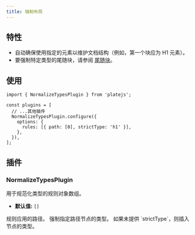 ```yaml
---
title: 强制布局
---
```


<PackageInfo>

## 特性

- 自动确保使用指定的元素以维护文档结构（例如，第一个块应为 H1 元素）。
- 要强制特定类型的尾随块，请参阅 [尾随块](/docs/trailing-block)。

</PackageInfo>

## 使用

```tsx
import { NormalizeTypesPlugin } from 'platejs';

const plugins = [
  // ...其他插件
  NormalizeTypesPlugin.configure({
    options: {
      rules: [{ path: [0], strictType: 'h1' }],
    },
  }),
];
```

## 插件

### NormalizeTypesPlugin

<API name="NormalizeTypesPlugin">
<APIOptions>
<APIItem name="rules" type="Rule[]" optional>
用于规范化类型的规则对象数组。

- **默认值:** `[]`
</APIItem>
</APIOptions>

<APIOptions type="Rule">
  <APIItem name="path" type="Path">
    规则应用的路径。
  </APIItem>
  <APIItem name="strictType" type="string" optional>
    强制指定路径节点的类型。
  </APIItem>
  <APIItem name="type" type="string" optional>
    如果未提供 `strictType`，则插入节点的类型。
  </APIItem>
</APIOptions>
</API>